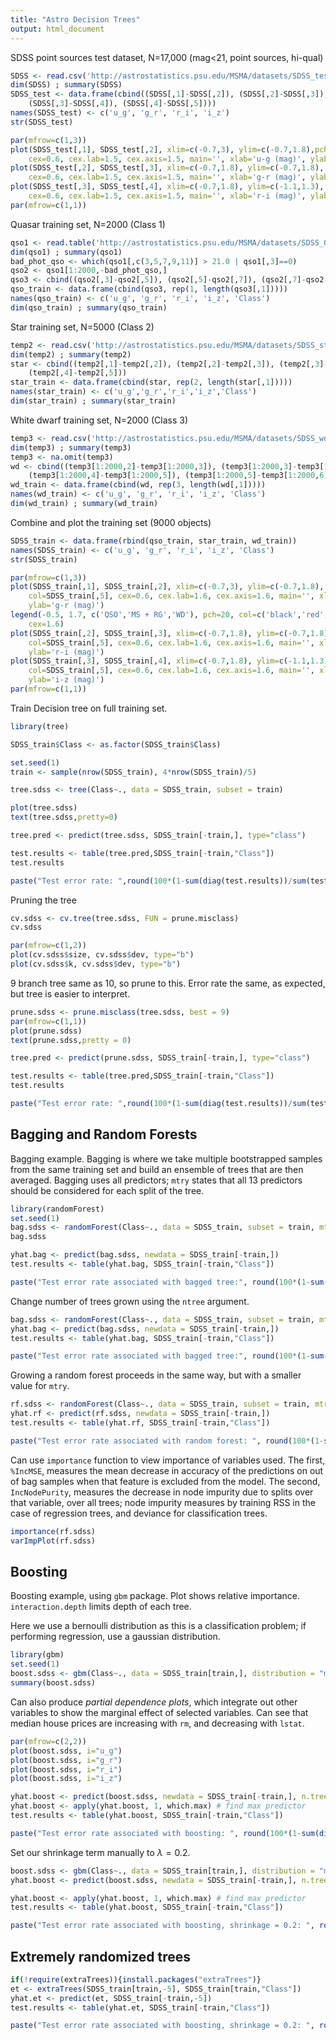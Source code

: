 ```yaml
---
title: "Astro Decision Trees"
output: html_document
---
```


SDSS point sources test dataset, N=17,000 (mag<21, point sources, hi-qual)
```r
SDSS <- read.csv('http://astrostatistics.psu.edu/MSMA/datasets/SDSS_test.csv', h=T)
dim(SDSS) ; summary(SDSS)
SDSS_test <- data.frame(cbind((SDSS[,1]-SDSS[,2]), (SDSS[,2]-SDSS[,3]), 
	(SDSS[,3]-SDSS[,4]), (SDSS[,4]-SDSS[,5])))
names(SDSS_test) <- c('u_g', 'g_r', 'r_i', 'i_z')
str(SDSS_test) 
```

```r
par(mfrow=c(1,3))
plot(SDSS_test[,1], SDSS_test[,2], xlim=c(-0.7,3), ylim=c(-0.7,1.8),pch=20, 
	cex=0.6, cex.lab=1.5, cex.axis=1.5, main='', xlab='u-g (mag)', ylab='g-r (mag)') 
plot(SDSS_test[,2], SDSS_test[,3], xlim=c(-0.7,1.8), ylim=c(-0.7,1.8), pch=20, 
	cex=0.6, cex.lab=1.5, cex.axis=1.5, main='', xlab='g-r (mag)', ylab='r-i (mag)') 
plot(SDSS_test[,3], SDSS_test[,4], xlim=c(-0.7,1.8), ylim=c(-1.1,1.3), pch=20, 
	cex=0.6, cex.lab=1.5, cex.axis=1.5, main='', xlab='r-i (mag)', ylab='i-z (mag)') 
par(mfrow=c(1,1))
```

Quasar training set, N=2000 (Class 1)
```r
qso1 <- read.table('http://astrostatistics.psu.edu/MSMA/datasets/SDSS_QSO.dat', h=T)  
dim(qso1) ; summary(qso1)
bad_phot_qso <- which(qso1[,c(3,5,7,9,11)] > 21.0 | qso1[,3]==0)
qso2 <- qso1[1:2000,-bad_phot_qso,]
qso3 <- cbind((qso2[,3]-qso2[,5]), (qso2[,5]-qso2[,7]), (qso2[,7]-qso2[,9]), (qso2[,9]-qso2[,11]))
qso_train <- data.frame(cbind(qso3, rep(1, length(qso3[,1]))))
names(qso_train) <- c('u_g', 'g_r', 'r_i', 'i_z', 'Class')
dim(qso_train) ; summary(qso_train) 
```

Star training set, N=5000 (Class 2)
```r
temp2 <- read.csv('http://astrostatistics.psu.edu/MSMA/datasets/SDSS_stars.csv', h=T)
dim(temp2) ; summary(temp2) 
star <- cbind((temp2[,1]-temp2[,2]), (temp2[,2]-temp2[,3]), (temp2[,3]-temp2[,4]), 
	(temp2[,4]-temp2[,5]))
star_train <- data.frame(cbind(star, rep(2, length(star[,1]))))
names(star_train) <- c('u_g','g_r','r_i','i_z','Class')
dim(star_train) ; summary(star_train) 
```

White dwarf training set, N=2000 (Class 3)
```r
temp3 <- read.csv('http://astrostatistics.psu.edu/MSMA/datasets/SDSS_wd.csv', h=T)
dim(temp3) ; summary(temp3)
temp3 <- na.omit(temp3)
wd <- cbind((temp3[1:2000,2]-temp3[1:2000,3]), (temp3[1:2000,3]-temp3[1:2000,4]),
	(temp3[1:2000,4]-temp3[1:2000,5]), (temp3[1:2000,5]-temp3[1:2000,6]))
wd_train <- data.frame(cbind(wd, rep(3, length(wd[,1]))))
names(wd_train) <- c('u_g', 'g_r', 'r_i', 'i_z', 'Class')
dim(wd_train) ; summary(wd_train) 
```

Combine and plot the training set (9000 objects)
```r
SDSS_train <- data.frame(rbind(qso_train, star_train, wd_train))
names(SDSS_train) <- c('u_g', 'g_r', 'r_i', 'i_z', 'Class')
str(SDSS_train)
```

```r
par(mfrow=c(1,3))
plot(SDSS_train[,1], SDSS_train[,2], xlim=c(-0.7,3), ylim=c(-0.7,1.8), pch=20, 
   	col=SDSS_train[,5], cex=0.6, cex.lab=1.6, cex.axis=1.6, main='', xlab='u-g (mag)',
   	ylab='g-r (mag)')
legend(-0.5, 1.7, c('QSO','MS + RG','WD'), pch=20, col=c('black','red','green'), 
	cex=1.6)
plot(SDSS_train[,2], SDSS_train[,3], xlim=c(-0.7,1.8), ylim=c(-0.7,1.8), pch=20, 
	col=SDSS_train[,5], cex=0.6, cex.lab=1.6, cex.axis=1.6, main='', xlab='g-r (mag)',
	ylab='r-i (mag)') 
plot(SDSS_train[,3], SDSS_train[,4], xlim=c(-0.7,1.8), ylim=c(-1.1,1.3), pch=20, 
	col=SDSS_train[,5], cex=0.6, cex.lab=1.6, cex.axis=1.6, main='', xlab='r-i (mag)',
	ylab='i-z (mag)') 
par(mfrow=c(1,1))
```


Train Decision tree on full training set.

```r
library(tree)

SDSS_train$Class <- as.factor(SDSS_train$Class)

set.seed(1)
train <- sample(nrow(SDSS_train), 4*nrow(SDSS_train)/5)

tree.sdss <- tree(Class~., data = SDSS_train, subset = train)

plot(tree.sdss)
text(tree.sdss,pretty=0)

tree.pred <- predict(tree.sdss, SDSS_train[-train,], type="class")

test.results <- table(tree.pred,SDSS_train[-train,"Class"])
test.results

paste("Test error rate: ",round(100*(1-sum(diag(test.results))/sum(test.results)),2),"%",sep="")
```

Pruning the tree
```r
cv.sdss <- cv.tree(tree.sdss, FUN = prune.misclass)
cv.sdss

par(mfrow=c(1,2))
plot(cv.sdss$size, cv.sdss$dev, type="b")
plot(cv.sdss$k, cv.sdss$dev, type="b")
```

9 branch tree same as 10, so prune to this. Error rate the same, as expected, but tree is easier to interpret.

```r
prune.sdss <- prune.misclass(tree.sdss, best = 9)
par(mfrow=c(1,1))
plot(prune.sdss)
text(prune.sdss,pretty = 0)

tree.pred <- predict(prune.sdss, SDSS_train[-train,], type="class")

test.results <- table(tree.pred,SDSS_train[-train,"Class"])
test.results

paste("Test error rate: ",round(100*(1-sum(diag(test.results))/sum(test.results)),2),"%",sep="")
```


## Bagging and Random Forests

Bagging example. Bagging is where we take multiple bootstrapped samples from the same training set and build an ensemble of trees that are then averaged. Bagging uses all predictors; `mtry` states that all 13 predictors should be considered for each split of the tree.

```r
library(randomForest)
set.seed(1)
bag.sdss <- randomForest(Class~., data = SDSS_train, subset = train, mtry = 4, importance = T)
bag.sdss
```

```r
yhat.bag <- predict(bag.sdss, newdata = SDSS_train[-train,])
test.results <- table(yhat.bag, SDSS_train[-train,"Class"])

paste("Test error rate associated with bagged tree:", round(100*(1-sum(diag(test.results))/sum(test.results)),2),"%",sep="")
```

Change number of trees grown using the `ntree` argument.

```r
bag.sdss <- randomForest(Class~., data = SDSS_train, subset = train, mtry = 4, ntree = 25)
yhat.bag <- predict(bag.sdss, newdata = SDSS_train[-train,])
test.results <- table(yhat.bag, SDSS_train[-train,"Class"])

paste("Test error rate associated with bagged tree:", round(100*(1-sum(diag(test.results))/sum(test.results)),2),"%",sep="")
```

Growing a random forest proceeds in the same way, but with a smaller value for `mtry`.

```r
rf.sdss <- randomForest(Class~., data = SDSS_train, subset = train, mtry = 2, importance = T)
yhat.rf <- predict(rf.sdss, newdata = SDSS_train[-train,])
test.results <- table(yhat.rf, SDSS_train[-train,"Class"])

paste("Test error rate associated with random forest: ", round(100*(1-sum(diag(test.results))/sum(test.results)),2),"%",sep="")
```

Can use `importance` function to view importance of variables used. The first, `%IncMSE`, measures the mean decrease in accuracy of the predictions on out of bag samples when that feature is excluded from the model. The second, `IncNodePurity`, measures the decrease in node impurity due to splits over that variable, over all trees; node impurity measures by training RSS in the case of regression trees, and deviance for classification trees.

```r
importance(rf.sdss)
varImpPlot(rf.sdss)
```


## Boosting



Boosting example, using `gbm` package. Plot shows relative importance. `interaction.depth` limits depth of each tree.

Here we use a bernoulli distribution as this is a classification problem; if performing regression, use a gaussian distribution.

```r
library(gbm)
set.seed(1)
boost.sdss <- gbm(Class~., data = SDSS_train[train,], distribution = "multinomial", n.trees = 5000, interaction.depth = 4)
summary(boost.sdss)
```

Can also produce *partial dependence plots*, which integrate out other variables to show the marginal effect of selected variables. Can see that median house prices are increasing with `rm`, and decreasing with `lstat`.

```r
par(mfrow=c(2,2))
plot(boost.sdss, i="u_g")
plot(boost.sdss, i="g_r")
plot(boost.sdss, i="r_i")
plot(boost.sdss, i="i_z")
```

```r
yhat.boost <- predict(boost.sdss, newdata = SDSS_train[-train,], n.trees = 5000, type='response')
yhat.boost <- apply(yhat.boost, 1, which.max) # find max predictor
test.results <- table(yhat.boost, SDSS_train[-train,"Class"])

paste("Test error rate associated with boosting: ", round(100*(1-sum(diag(test.results))/sum(test.results)),2),"%",sep="")
```


Set our shrinkage term manually to $\lambda=0.2$.
```r
boost.sdss <- gbm(Class~., data = SDSS_train[train,], distribution = "multinomial", n.trees = 5000, interaction.depth = 4, shrinkage = 0.2, verbose = F)
yhat.boost <- predict(boost.sdss, newdata = SDSS_train[-train,], n.trees = 5000, type='response')

yhat.boost <- apply(yhat.boost, 1, which.max) # find max predictor
test.results <- table(yhat.boost, SDSS_train[-train,"Class"])

paste("Test error rate associated with boosting, shrinkage = 0.2: ", round(100*(1-sum(diag(test.results))/sum(test.results)),2),"%",sep="")
```


## Extremely randomized trees

```r
if(!require(extraTrees)){install.packages("extraTrees")}
et <- extraTrees(SDSS_train[train,-5], SDSS_train[train,"Class"])
yhat.et <- predict(et, SDSS_train[-train,-5])
test.results <- table(yhat.et, SDSS_train[-train,"Class"])

paste("Test error rate associated with boosting, shrinkage = 0.2: ", round(100*(1-sum(diag(test.results))/sum(test.results)),2),"%",sep="")
```

